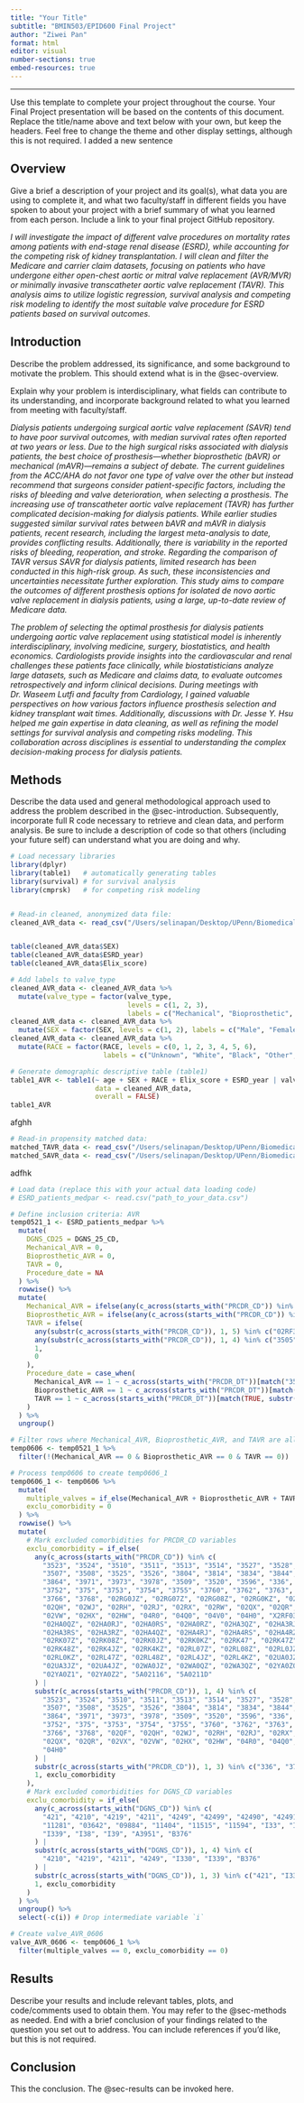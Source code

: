 ```yaml
---
title: "Your Title"
subtitle: "BMIN503/EPID600 Final Project"
author: "Ziwei Pan"
format: html
editor: visual
number-sections: true
embed-resources: true
---
```


------------------------------------------------------------------------

Use this template to complete your project throughout the course. Your Final Project presentation will be based on the contents of this document. Replace the title/name above and text below with your own, but keep the headers. Feel free to change the theme and other display settings, although this is not required. I added a new sentence

## Overview {#sec-overview}

Give a brief a description of your project and its goal(s), what data you are using to complete it, and what two faculty/staff in different fields you have spoken to about your project with a brief summary of what you learned from each person. Include a link to your final project GitHub repository.

*I will investigate the impact of different valve procedures on mortality rates among patients with end-stage renal disease (ESRD), while accounting for the competing risk of kidney transplantation. I will clean and filter the Medicare and carrier claim datasets, focusing on patients who have undergone either open-chest aortic or mitral valve replacement (AVR/MVR) or minimally invasive transcatheter aortic valve replacement (TAVR). This analysis aims to utilize logistic regression, survival analysis and competing risk modeling to identify the most suitable valve procedure for ESRD patients based on survival outcomes.*

## Introduction {#sec-introduction}

Describe the problem addressed, its significance, and some background to motivate the problem. This should extend what is in the @sec-overview.

Explain why your problem is interdisciplinary, what fields can contribute to its understanding, and incorporate background related to what you learned from meeting with faculty/staff.

*Dialysis patients undergoing surgical aortic valve replacement (SAVR) tend to have poor survival outcomes, with median survival rates often reported at two years or less. Due to the high surgical risks associated with dialysis patients, the best choice of prosthesis—whether bioprosthetic (bAVR) or mechanical (mAVR)—remains a subject of debate. The current guidelines from the ACC/AHA do not favor one type of valve over the other but instead recommend that surgeons consider patient-specific factors, including the risks of bleeding and valve deterioration, when selecting a prosthesis. The increasing use of transcatheter aortic valve replacement (TAVR) has further complicated decision-making for dialysis patients. While earlier studies suggested similar survival rates between bAVR and mAVR in dialysis patients, recent research, including the largest meta-analysis to date, provides conflicting results. Additionally, there is variability in the reported risks of bleeding, reoperation, and stroke. Regarding the comparison of TAVR versus SAVR for dialysis patients, limited research has been conducted in this high-risk group. As such, these inconsistencies and uncertainties necessitate further exploration. This study aims to compare the outcomes of different prosthesis options for isolated de novo aortic valve replacement in dialysis patients, using a large, up-to-date review of Medicare data.*

*The problem of selecting the optimal prosthesis for dialysis patients undergoing aortic valve replacement using statistical model is inherently interdisciplinary, involving medicine, surgery, biostatistics, and health economics. Cardiologists provide insights into the cardiovascular and renal challenges these patients face clinically, while biostatisticians analyze large datasets, such as Medicare and claims data, to evaluate outcomes retrospectively and inform clinical decisions. During meetings with Dr. Waseem Lutfi and faculty from Cardiology, I gained valuable perspectives on how various factors influence prosthesis selection and kidney transplant wait times. Additionally, discussions with Dr. Jesse Y. Hsu helped me gain expertise in data cleaning, as well as refining the model settings for survival analysis and competing risks modeling. This collaboration across disciplines is essential to understanding the complex decision-making process for dialysis patients.*

## Methods {#sec-methods}

Describe the data used and general methodological approach used to address the problem described in the @sec-introduction. Subsequently, incorporate full R code necessary to retrieve and clean data, and perform analysis. Be sure to include a description of code so that others (including your future self) can understand what you are doing and why.

```r

# Load necessary libraries
library(dplyr)
library(table1)   # automatically generating tables
library(survival) # for survival analysis
library(cmprsk)   # for competing risk modeling


# Read-in cleaned, anonymized data file:
cleaned_AVR_data <- read_csv("/Users/selinapan/Desktop/UPenn/Biomedical Informatics Certificate/BMIN5030/BMIN503_Final_Project/AVR_all_pts.csv")


table(cleaned_AVR_data$SEX)
table(cleaned_AVR_data$ESRD_year)
table(cleaned_AVR_data$Elix_score)

# Add labels to valve_type
cleaned_AVR_data <- cleaned_AVR_data %>%
  mutate(valve_type = factor(valve_type, 
                             levels = c(1, 2, 3),  
                             labels = c("Mechanical", "Bioprosthetic", "TAVR")))
cleaned_AVR_data <- cleaned_AVR_data %>%
  mutate(SEX = factor(SEX, levels = c(1, 2), labels = c("Male", "Female")))
cleaned_AVR_data <- cleaned_AVR_data %>%
  mutate(RACE = factor(RACE, levels = c(0, 1, 2, 3, 4, 5, 6), 
                       labels = c("Unknown", "White", "Black", "Other", "Asian", "Hispanic", "North American Native")))

# Generate demographic descriptive table (table1)
table1_AVR <- table1(~ age + SEX + RACE + Elix_score + ESRD_year | valve_type,
                     data = cleaned_AVR_data,
                     overall = FALSE)
table1_AVR

```

afghh

```r
# Read-in propensity matched data:
matched_TAVR_data <- read_csv("/Users/selinapan/Desktop/UPenn/Biomedical Informatics Certificate/BMIN5030/BMIN503_Final_Project/TAVR_CoxModel_matched.csv")
matched_SAVR_data <- read_csv("/Users/selinapan/Desktop/UPenn/Biomedical Informatics Certificate/BMIN5030/BMIN503_Final_Project/SAVR_CoxModel_matched11.csv")
```

adfhk

```r
# Load data (replace this with your actual data loading code)
# ESRD_patients_medpar <- read.csv("path_to_your_data.csv")

# Define inclusion criteria: AVR
temp0521_1 <- ESRD_patients_medpar %>%
  mutate(
    DGNS_CD25 = DGNS_25_CD,
    Mechanical_AVR = 0,
    Bioprosthetic_AVR = 0,
    TAVR = 0,
    Procedure_date = NA
  ) %>%
  rowwise() %>%
  mutate(
    Mechanical_AVR = ifelse(any(c_across(starts_with("PRCDR_CD")) %in% c("3522", "02RF0JZ")), 1, 0),
    Bioprosthetic_AVR = ifelse(any(c_across(starts_with("PRCDR_CD")) %in% c("3521", "02RF07Z", "02RF08Z", "02RF0KZ")), 1, 0),
    TAVR = ifelse(
      any(substr(c_across(starts_with("PRCDR_CD")), 1, 5) %in% c("02RF3", "02RF4")) |
      any(substr(c_across(starts_with("PRCDR_CD")), 1, 4) %in% c("3505", "3506")), 
      1, 
      0
    ),
    Procedure_date = case_when(
      Mechanical_AVR == 1 ~ c_across(starts_with("PRCDR_DT"))[match("3522", c_across(starts_with("PRCDR_CD")))],
      Bioprosthetic_AVR == 1 ~ c_across(starts_with("PRCDR_DT"))[match("3521", c_across(starts_with("PRCDR_CD")))],
      TAVR == 1 ~ c_across(starts_with("PRCDR_DT"))[match(TRUE, substr(c_across(starts_with("PRCDR_CD")), 1, 5) %in% c("02RF3", "02RF4"))]
    )
  ) %>%
  ungroup()

# Filter rows where Mechanical_AVR, Bioprosthetic_AVR, and TAVR are all zero
temp0606 <- temp0521_1 %>%
  filter(!(Mechanical_AVR == 0 & Bioprosthetic_AVR == 0 & TAVR == 0))

# Process temp0606 to create temp0606_1
temp0606_1 <- temp0606 %>%
  mutate(
    multiple_valves = if_else(Mechanical_AVR + Bioprosthetic_AVR + TAVR > 1, 1, 0),
    exclu_comorbidity = 0
  ) %>%
  rowwise() %>%
  mutate(
    # Mark excluded comorbidities for PRCDR_CD variables
    exclu_comorbidity = if_else(
      any(c_across(starts_with("PRCDR_CD")) %in% c(
        "3523", "3524", "3510", "3511", "3513", "3514", "3527", "3528",
        "3507", "3508", "3525", "3526", "3804", "3814", "3834", "3844", "3845",
        "3864", "3971", "3973", "3978", "3509", "3520", "3596", "336", "3751",
        "3752", "375", "3753", "3754", "3755", "3760", "3762", "3763", "3765",
        "3766", "3768", "02RG0JZ", "02RG07Z", "02RG08Z", "02RG0KZ", "02QF", 
        "02QH", "02WJ", "02RH", "02RJ", "02RX", "02RW", "02QX", "02QR", "02VX",
        "02VW", "02HX", "02HW", "04R0", "04Q0", "04V0", "04H0", "X2RF032", 
        "02HA0QZ", "02HA0RJ", "02HA0RS", "02HA0RZ", "02HA3QZ", "02HA3RJ", 
        "02HA3RS", "02HA3RZ", "02HA4QZ", "02HA4RJ", "02HA4RS", "02HA4RZ", 
        "02RK07Z", "02RK08Z", "02RK0JZ", "02RK0KZ", "02RK47", "02RK47Z", 
        "02RK48Z", "02RK4JZ", "02RK4KZ", "02RL07Z", "02RL08Z", "02RL0JZ", 
        "02RL0KZ", "02RL47Z", "02RL48Z", "02RL4JZ", "02RL4KZ", "02UA0JZ", 
        "02UA3JZ", "02UA4JZ", "02WA0JZ", "02WA0QZ", "02WA3QZ", "02YA0Z0", 
        "02YA0Z1", "02YA0Z2", "5A02116", "5A0211D"
      ) |
      substr(c_across(starts_with("PRCDR_CD")), 1, 4) %in% c(
        "3523", "3524", "3510", "3511", "3513", "3514", "3527", "3528",
        "3507", "3508", "3525", "3526", "3804", "3814", "3834", "3844", "3845",
        "3864", "3971", "3973", "3978", "3509", "3520", "3596", "336", "3751",
        "3752", "375", "3753", "3754", "3755", "3760", "3762", "3763", "3765",
        "3766", "3768", "02QF", "02QH", "02WJ", "02RH", "02RJ", "02RX", "02RW",
        "02QX", "02QR", "02VX", "02VW", "02HX", "02HW", "04R0", "04Q0", "04V0",
        "04H0"
      ) |
      substr(c_across(starts_with("PRCDR_CD")), 1, 3) %in% c("336", "375")),
      1, exclu_comorbidity
    ),
    # Mark excluded comorbidities for DGNS_CD variables
    exclu_comorbidity = if_else(
      any(c_across(starts_with("DGNS_CD")) %in% c(
        "421", "4210", "4219", "4211", "4249", "42499", "42490", "42491",
        "11281", "03642", "09884", "11404", "11515", "11594", "I33", "I330", 
        "I339", "I38", "I39", "A3951", "B376"
      ) |
      substr(c_across(starts_with("DGNS_CD")), 1, 4) %in% c(
        "4210", "4219", "4211", "4249", "I330", "I339", "B376"
      ) |
      substr(c_across(starts_with("DGNS_CD")), 1, 3) %in% c("421", "I33", "I38", "I39")),
      1, exclu_comorbidity
    )
  ) %>%
  ungroup() %>%
  select(-c(i)) # Drop intermediate variable `i`

# Create valve_AVR_0606
valve_AVR_0606 <- temp0606_1 %>%
  filter(multiple_valves == 0, exclu_comorbidity == 0)
```

## Results {#sec-results}

Describe your results and include relevant tables, plots, and code/comments used to obtain them. You may refer to the @sec-methods as needed. End with a brief conclusion of your findings related to the question you set out to address. You can include references if you'd like, but this is not required.

## Conclusion

This the conclusion. The @sec-results can be invoked here.
